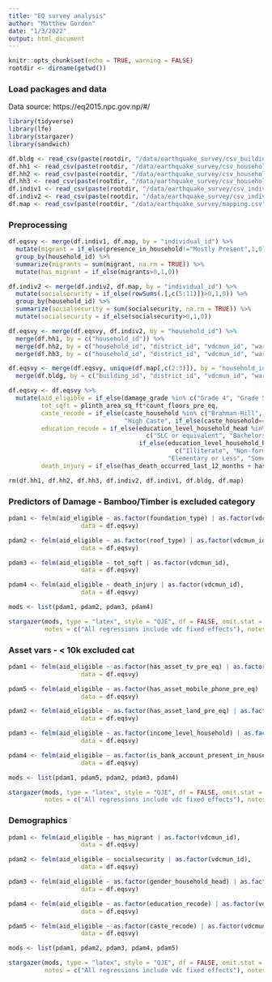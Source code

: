 ```yaml
---
title: "EQ survey analysis"
author: "Matthew Gordon"
date: "1/3/2022"
output: html_document
---
```


```r
knitr::opts_chunk$set(echo = TRUE, warning = FALSE)
rootdir <- dirname(getwd())
```

### Load packages and data
Data source: https://eq2015.npc.gov.np/#/

```r
library(tidyverse)
library(lfe)
library(stargazer)
library(sandwich)

df.bldg <- read_csv(paste(rootdir, "/data/earthquake_survey/csv_building_structure.csv", sep = ""), guess_max = 7500)
df.hh1 <- read_csv(paste(rootdir, "/data/earthquake_survey/csv_household_demographics.csv", sep = ""), guess_max = 7500)
df.hh2 <- read_csv(paste(rootdir, "/data/earthquake_survey/csv_household_earthquake_impact.csv", sep = ""), guess_max = 7500)
df.hh3 <- read_csv(paste(rootdir, "/data/earthquake_survey/csv_household_resources.csv", sep = ""), guess_max = 7500)
df.indiv1 <- read_csv(paste(rootdir, "/data/earthquake_survey/csv_individual_demographics.csv", sep = ""), guess_max = 7500)
df.indiv2 <- read_csv(paste(rootdir, "/data/earthquake_survey/csv_individual_social_security.csv", sep = ""), guess_max = 7500)
df.map <- read_csv(paste(rootdir, "/data/earthquake_survey/mapping.csv", sep = ""), guess_max = 7500)
```

### Preprocessing

```r
df.eqsvy <- merge(df.indiv1, df.map, by = "individual_id") %>%
  mutate(migrant = if_else(presence_in_household!="Mostly Present",1,0)) %>%
  group_by(household_id) %>%
  summarize(migrants = sum(migrant, na.rm = TRUE)) %>%
  mutate(has_migrant = if_else(migrants>0,1,0))

df.indiv2 <- merge(df.indiv2, df.map, by = "individual_id") %>%
  mutate(socialsecurity = if_else(rowSums(.[,c(5:11)])>0,1,0)) %>%
  group_by(household_id) %>%
  summarize(socialsecurity = sum(socialsecurity, na.rm = TRUE)) %>%
  mutate(socialsecurity = if_else(socialsecurity>0,1,0))

df.eqsvy <- merge(df.eqsvy, df.indiv2, by = "household_id") %>%
  merge(df.hh1, by = c("household_id")) %>%
  merge(df.hh2, by = c("household_id", "district_id", "vdcmun_id", "ward_id")) %>%
  merge(df.hh3, by = c("household_id", "district_id", "vdcmun_id", "ward_id"))

df.eqsvy <- merge(df.eqsvy, unique(df.map[,c(2:3)]), by = "household_id") %>%
  merge(df.bldg, by = c("building_id", "district_id", "vdcmun_id", "ward_id")) 

df.eqsvy <- df.eqsvy %>%
  mutate(aid_eligible = if_else(damage_grade %in% c("Grade 4", "Grade 5"),1,0),
         tot_sqft = plinth_area_sq_ft*count_floors_pre_eq,
         caste_recode = if_else(caste_household %in% c("Brahman-Hill", "Brahman-Tarai", "Brahmu/Baramo", "Chhetree", "Kayastha", "Rajput", "Sanyasi/Dashnami", "Thakuri"),
                                "High Caste", if_else(caste_household=="Newar", "Newar", "Other")),
         education_recode = if_else(education_level_household_head %in% 
                                      c("SLC or equivalent", "Bachelors or equivalent", "Masters or equivalent", "Ph.D. or equivalent"), "Finished High School", 
                                    if_else(education_level_household_head %in% 
                                              c("Illiterate", "Non-formal education", "Other", "Nursery/K.G./Kindergarten", "Class 1", "Class 2", "Class 3"), 
                                            "Elementary or Less", "Some Middle/High")),
         death_injury = if_else(has_death_occurred_last_12_months + has_injury_loss_occurred_last_12_months>0,1,0))

rm(df.hh1, df.hh2, df.hh3, df.indiv2, df.indiv1, df.bldg, df.map)
```

### Predictors of Damage - Bamboo/Timber is excluded category

```r
pdam1 <- felm(aid_eligible ~ as.factor(foundation_type) | as.factor(vdcmun_id),
                    data = df.eqsvy)

pdam2 <- felm(aid_eligible ~ as.factor(roof_type) | as.factor(vdcmun_id),
                    data = df.eqsvy)

pdam3 <- felm(aid_eligible ~ tot_sqft | as.factor(vdcmun_id),
                    data = df.eqsvy)

pdam4 <- felm(aid_eligible ~ death_injury | as.factor(vdcmun_id),
                    data = df.eqsvy)

mods <- list(pdam1, pdam2, pdam3, pdam4)

stargazer(mods, type = "latex", style = "QJE", df = FALSE, omit.stat = c("adj.rsq", "ser"),
          notes = c("All regressions include vdc fixed effects"), notes.align = "l")
```

### Asset vars - < 10k excluded cat

```r
pdam1 <- felm(aid_eligible ~ as.factor(has_asset_tv_pre_eq) | as.factor(vdcmun_id),
                    data = df.eqsvy)

pdam5 <- felm(aid_eligible ~ as.factor(has_asset_mobile_phone_pre_eq) | as.factor(vdcmun_id),
                    data = df.eqsvy)

pdam2 <- felm(aid_eligible ~ as.factor(has_asset_land_pre_eq) | as.factor(vdcmun_id),
                    data = df.eqsvy)

pdam3 <- felm(aid_eligible ~ as.factor(income_level_household) | as.factor(vdcmun_id),
                    data = df.eqsvy)

pdam4 <- felm(aid_eligible ~ as.factor(is_bank_account_present_in_household) | as.factor(vdcmun_id),
                    data = df.eqsvy)

mods <- list(pdam1, pdam5, pdam2, pdam3, pdam4)

stargazer(mods, type = "latex", style = "QJE", df = FALSE, omit.stat = c("adj.rsq", "ser"),
          notes = c("All regressions include vdc fixed effects"), notes.align = "l")
```

### Demographics

```r
pdam1 <- felm(aid_eligible ~ has_migrant | as.factor(vdcmun_id),
                    data = df.eqsvy)

pdam2 <- felm(aid_eligible ~ socialsecurity | as.factor(vdcmun_id),
                    data = df.eqsvy)

pdam3 <- felm(aid_eligible ~ as.factor(gender_household_head) | as.factor(vdcmun_id),
                    data = df.eqsvy)

pdam4 <- felm(aid_eligible ~ as.factor(education_recode) | as.factor(vdcmun_id),
                    data = df.eqsvy)

pdam5 <- felm(aid_eligible ~ as.factor(caste_recode) | as.factor(vdcmun_id),
                    data = df.eqsvy)

mods <- list(pdam1, pdam2, pdam3, pdam4, pdam5)

stargazer(mods, type = "latex", style = "QJE", df = FALSE, omit.stat = c("adj.rsq", "ser"),
          notes = c("All regressions include vdc fixed effects"), notes.align = "l")
```